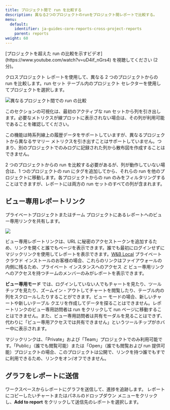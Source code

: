 ```yaml
---
title: プロジェクト間で run を比較する
description: 異なる2つのプロジェクトのrunをプロジェクト間レポートで比較する。
menu:
  default:
    identifier: ja-guides-core-reports-cross-project-reports
    parent: reports
weight: 60
---
```


<Note>
[プロジェクトを超えた run の比較を示すビデオ](https://www.youtube.com/watch?v=uD4if_nGrs4) を視聴してください (2 分)。
</Note>

クロスプロジェクト レポートを使用して、異なる 2 つのプロジェクトからの run を比較します。run セット テーブル内のプロジェクト セレクターを使用してプロジェクトを選択します。

<Frame>
    <img src="/images/reports/howto_pick_a_different_project_to_draw_runs_from.gif" alt="異なるプロジェクト間での run の比較"  />
</Frame>

このセクションの可視化は、最初のアクティブな run セットから列を引き出します。必要なメトリクスが線プロットに表示されない場合は、その列が利用可能であることを確認してください。

この機能は時系列線上の履歴データをサポートしていますが、異なるプロジェクトから異なるサマリー メトリクスを引き出すことはサポートしていません。つまり、別のプロジェクトでのみログに記録された列から散布図を作成することはできません。

2 つのプロジェクトからの run を比較する必要があるが、列が動作していない場合は、1 つのプロジェクトの run にタグを追加してから、それらの run を他のプロジェクトに移動します。各プロジェクトからの run のみをフィルタリングすることはできますが、レポートには両方の run セットのすべての列が含まれます。

## ビュー専用レポートリンク

プライベートプロジェクトまたはチーム プロジェクトにあるレポートへのビュー専用リンクを共有します。

<Frame>
    <img src="/images/reports/magic-links.gif"  />
</Frame>

ビュー専用レポートリンクは、URL に秘密のアクセストークンを追加するため、リンクを開くと誰でもページを表示できます。誰でも最初にログインせずにマジックリンクを使用してレポートを表示できます。[W&B Local](/ja/guides/hosting/) プライベート クラウド インストールのお客様の場合、これらのリンクはファイアウォールの内側に残るため、プライベート インスタンスへのアクセス _と_ ビュー専用リンクへのアクセスを持つチームのメンバーのみがレポートを表示できます。

**ビュー専用モード** では、ログインしていない人でもチャートを見たり、ツールチップを見たり、ズームイン・アウトしてチャートを閲覧したり、テーブル内の列をスクロールしたりすることができます。ビュー モードの場合、新しいチャートや新しいテーブル クエリを作成してデータを探ることはできません。レポートリンクのビュー専用訪問者は run をクリックして run ページに移動することはできません。また、ビュー専用訪問者は共有モーダルを見ることはできず、代わりに「ビュー専用アクセスでは共有できません」というツールチップがホバー中に表示されます。

<Info>
マジックリンクは、「Private」および「Team」プロジェクトでのみ利用可能です。「Public」（誰でも閲覧可能）または「Open」（誰でも閲覧および run 提供可能）プロジェクトの場合、このプロジェクトは公開で、リンクを持つ誰でもすでに利用できるため、リンクをオン/オフできません。
</Info>

## グラフをレポートに送信

ワークスペースからレポートにグラフを送信して、進捗を追跡します。 レポートにコピーしたいチャートまたはパネルのドロップダウン メニューをクリックし、**Add to report** をクリックして送信先のレポートを選択します。